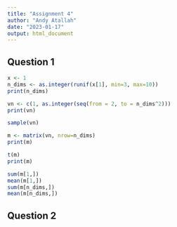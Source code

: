 ```yaml
---
title: "Assignment 4"
author: "Andy Atallah"
date: "2023-01-17"
output: html_document
---
```

## Question 1
```r
x <- 1
n_dims <- as.integer(runif(x[1], min=3, max=10))
print(n_dims)

vn <- c(1, as.integer(seq(from = 2, to = n_dims^2)))
print(vn)

sample(vn)

m <- matrix(vn, nrow=n_dims)
print(m)

t(m)
print(m)

sum(m[1,])
mean(m[1,])
sum(m[n_dims,])
mean(m[n_dims,])
```

## Question 2
```r

```

